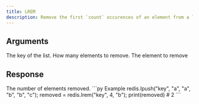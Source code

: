 ```yaml
---
title: LREM
description: Remove the first `count` occurences of an element from a list.
---
```


## Arguments

<ParamField body="key" type="str" required>
  The key of the list.
</ParamField>

<ParamField body="count" type="number" required>
 How many elements to remove.
</ParamField>


<ParamField body="element" type="TValue" required>
 The element to remove
</ParamField>

## Response

<ResponseField type="int" required>
  The number of elements removed.
</ResponseField>

<RequestExample>
```py Example 
redis.lpush("key", "a", "a", "b", "b", "c"); 
removed = redis.lrem("key", 4, "b"); 
print(removed) # 2
 ```
</RequestExample>
